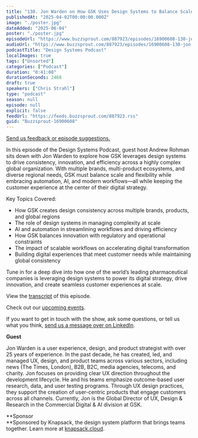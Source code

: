 ```yaml
---
title: "130. Jon Warden on How GSK Uses Design Systems to Balance Scale, Flexibility, and Innovation"
publishedAt: "2025-04-02T00:00:00.000Z"
image: "./poster.jpg"
dateAdded: "2025-06-04"
poster: "./poster.jpg"
episodeUrl: "https://www.buzzsprout.com/887923/episodes/16900608-130-jon-warden-on-how-gsk-uses-design-systems-to-balance-scale-flexibility-and-innovation.mp3"
audioUrl: "https://www.buzzsprout.com/887923/episodes/16900608-130-jon-warden-on-how-gsk-uses-design-systems-to-balance-scale-flexibility-and-innovation.mp3"
podcastTitle: "Design Systems Podcast"
localImages: true
tags: ["Unsorted"]
categories: ["Podcast"]
duration: "0:41:08"
durationSeconds: 2468
draft: true
speakers: ["Chris Strahl"]
type: "podcast"
season: null
episode: null
explicit: false
feedUrl: "https://feeds.buzzsprout.com/887923.rss"
guid: "Buzzsprout-16900608"
---
```

[Send us feedback or episode suggestions.](https://www.buzzsprout.com/twilio/text_messages/887923/open_sms)

In this episode of the Design Systems Podcast, guest host Andrew Rohman sits down with Jon Warden to explore how GSK leverages design systems to drive consistency, innovation, and efficiency across a highly complex global organization. With multiple brands, multi-product ecosystems, and diverse regional needs, GSK must balance scale and flexibility while embracing automation, AI, and modern workflows—all while keeping the customer experience at the center of their digital strategy.

Key Topics Covered:

-   How GSK creates design consistency across multiple brands, products, and global regions
-   The role of design systems in managing complexity at scale
-   AI and automation in streamlining workflows and driving efficiency
-   How GSK balances innovation with regulatory and operational constraints
-   The impact of scalable workflows on accelerating digital transformation
-   Building digital experiences that meet customer needs while maintaining global consistency

Tune in for a deep dive into how one of the world’s leading pharmaceutical companies is leveraging design systems to power its digital strategy, drive innovation, and create seamless customer experiences at scale.

View the [transcript](https://docs.google.com/document/d/1Ld3f_VaypWnlnO9lQ2nlk02TskRggmHb0clV2IGQ8R4/edit?usp=sharing) of this episode.

Check out our [upcoming events](https://www.knapsack.cloud/events).

If you want to get in touch with the show, ask some questions, or tell us what you think, [send us a message over on LinkedIn](https://www.linkedin.com/showcase/design-systems-podcast/?viewAsMember=true).

**Guest**

Jon Warden is a user experience, design, and product strategist with over 25 years of experience. In the past decade, he has created, led, and managed UX, design, and product teams across various sectors, including news (The Times, London), B2B, B2C, media agencies, telecoms, and charity. Jon focuses on providing clear UX direction throughout the development lifecycle. He and his teams emphasize outcome-based user research, data, and user testing programs. Through UX design practices, they support the creation of user-centric products that engage customers across all channels. Currently, Jon is the Global Director of UX, Design & Research in the Commercial Digital & AI division at GSK.

**Sponsor  
**Sponsored by Knapsack, the design system platform that brings teams together. Learn more at [knapsack.cloud](https://www.knapsack.cloud/?utm_source=podcast).

